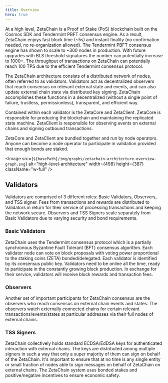 ```yaml
---
title: Overview
hero: true
---
```




At a high level, ZetaChain is a Proof of Stake (PoS) blockchain built on the
Cosmos SDK and Tendermint PBFT consensus engine. As a result, ZetaChain enjoys
fast block time (~5s) and instant finality (no confirmation needed, no
re-organization allowed). The Tendermint PBFT consensus engine has shown to
scale to ~300 nodes in production. With future upgrades with BLS threshold
signatures the number can potentially increase to 1000+. The throughput of
transactions on ZetaChain can potentially reach 100 TPS due to the efficient
Tendermint consensus protocol.

The ZetaChain architecture consists of a distributed network of nodes, often
referred to as validators. Validators act as decentralized observers that reach
consensus on relevant external state and events, and can also update external
chain state via distributed key signing. ZetaChain accomplishes these functions
in a decentralized (without a single point of failure, trustless,
permissionless), transparent, and efficient way.

Contained within each validator is the ZetaCore and ZetaClient. ZetaCore is
responsible for producing the blockchain and maintaining the replicated state
machine. ZetaClient is responsible for observing events on external chains and
signing outbound transactions.

ZetaCore and ZetaClient are bundled together and run by node operators. Anyone
can become a node operator to participate in validation provided that enough
bonds are staked.

<Image
  src={`${basePath}/img/graphs/zetachain-architecture-overview-graph.svg`}
  alt="high-level-architecture"
  width={498}
  height={387}
  className="w-full"
/>

## Validators

Validators are comprised of 3 different roles: Basic Validators, Observers, and
TSS signer. Fees from transactions and rewards are distributed to Validators in
return for their service of processing transactions and keeping the network
secure. Observers and TSS Signers scale separately from Basic Validators due to
varying security and bond requirements.

### Basic Validators

ZetaChain uses the Tendermint consensus protocol which is a partially
synchronous Byzantine Fault Tolerant (BFT) consensus algorithm. Each validator
node can vote on block proposals with voting power proportional to the staking
coins (ZETA) bonded/delegated. Each validator is identified by its consensus
public key. Validators need to be online all the time, ready to participate in
the constantly growing block production. In exchange for their service,
validators will receive block rewards and transaction fees.

### Observers

Another set of important participants for ZetaChain consensus are the observers
who reach consensus on external chain events and states. The observers watch
externally connected chains for certain relevant transactions/events/states at
particular addresses via their full nodes of external chains.

### TSS Signers

ZetaChain collectively holds standard ECDSA/EdDSA keys for authenticated
interaction with external chains. The keys are distributed among multiple
signers in such a way that only a super majority of them can sign on behalf of
the ZetaChain. It's important to ensure that at no time is any single entity or
small fraction of nodes able to sign messages on behalf of ZetaChain on external
chains. The ZetaChain system uses bonded stakes and positive/negative incentives
to ensure economic safety.

